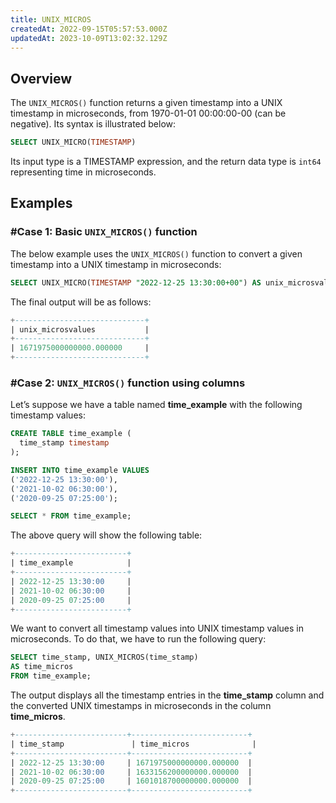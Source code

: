 ```yaml
---
title: UNIX_MICROS
createdAt: 2022-09-15T05:57:53.000Z
updatedAt: 2023-10-09T13:02:32.129Z
---
```


## Overview

The `UNIX_MICROS()` function returns a given timestamp into a UNIX timestamp in microseconds, from 1970-01-01 00:00:00-00 (can be negative). Its syntax is illustrated below:

```sql
SELECT UNIX_MICRO(TIMESTAMP)
```

Its input type is a TIMESTAMP expression, and the return data type is `int64` representing time in microseconds.

## Examples

### #Case 1: Basic `UNIX_MICROS()` function

The below example uses the `UNIX_MICROS()` function to convert a given timestamp into a UNIX timestamp in microseconds:

```sql
SELECT UNIX_MICRO(TIMESTAMP "2022-12-25 13:30:00+00") AS unix_microsvalues;
```

The final output will be as follows:

```sql
+-----------------------------+
| unix_microsvalues           |
+-----------------------------+
| 1671975000000000.000000     |
+-----------------------------+
```

### #Case 2: `UNIX_MICROS()` function using columns

Let’s suppose we have a table named **time\_example** with the following timestamp values:

```sql
CREATE TABLE time_example (
  time_stamp timestamp
);

INSERT INTO time_example VALUES 
('2022-12-25 13:30:00'),
('2021-10-02 06:30:00'),
('2020-09-25 07:25:00');
```

```sql
SELECT * FROM time_example;
```

The above query will show the following table:

```sql
+-------------------------+
| time_example            | 
+-------------------------+
| 2022-12-25 13:30:00     |
| 2021-10-02 06:30:00     |
| 2020-09-25 07:25:00     |
+-------------------------+
```

We want to convert all timestamp values into UNIX timestamp values in microseconds. To do that, we have to run the following query:

```sql
SELECT time_stamp, UNIX_MICROS(time_stamp)
AS time_micros
FROM time_example;
```

The output displays all the timestamp entries in the **time\_stamp** column and the converted UNIX timestamps in microseconds in the column **time\_micros**.

```sql
+-------------------------+--------------------------+
| time_stamp               | time_micros              |
+-------------------------+--------------------------+
| 2022-12-25 13:30:00     | 1671975000000000.000000  |
| 2021-10-02 06:30:00     | 1633156200000000.000000  |
| 2020-09-25 07:25:00     | 1601018700000000.000000  |
+-------------------------+--------------------------+
```

